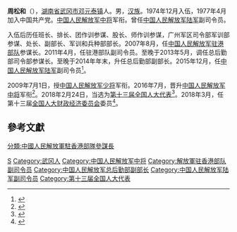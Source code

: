'''周松和'''（{{bd|1955年|11月|}}），[[湖南省|湖南省]][[武冈市|武冈市]][[邓元泰镇|邓元泰镇]]人。男，[[汉族|汉族]]。1974年12月入伍，1977年4月加入中国共产党。[[中国人民解放军中将|中国人民解放军中将]]军衔。曾任[[中国人民解放军陆军|中国人民解放军陆军]]副司令员。

入伍后历任班长、排长、团作训参谋、股长、师作训参谋，广州军区司令部军训部参谋、处长、副部长、军训和兵种部部长。2007年8月，任[[中国人民解放军驻港部队|中国人民解放军驻港部队]]参谋长。2011年4月，任驻港部队副司令员。至晚于2013年5月，调任总后勤部司令部参谋长。至晚于2014年年末，升任总后勤部副部长。2015年12月，任[[中国人民解放军陆军|中国人民解放军陆军]]副司令员<ref>{{cite web|url=http://www.thepaper.cn/newsDetail_forward_1429578|title=周松和少将出任陆军副司令员，高波少将出任陆军装备部部长|publisher=澎湃新闻|accessdate=2016-02-04|archive-date=2016-02-05|archive-url=https://web.archive.org/web/20160205114133/http://www.thepaper.cn/newsDetail_forward_1429578|dead-url=no}}</ref>。

2009年7月1日，授[[中国人民解放军少将|中国人民解放军少将]]军衔。2016年7月，晋升[[中国人民解放军中将|中国人民解放军中将]]军衔<ref>{{cite news|title=陆军举行将官晋衔仪式，8人晋升中将、32人晋升少将|url=http://www.thepaper.cn/newsDetail_forward_1508328|accessdate=2016-08-03|newspaper=澎湃新闻|archive-date=2016-08-04|archive-url=https://web.archive.org/web/20160804063113/http://www.thepaper.cn/newsDetail_forward_1508328|dead-url=no}}</ref>。2018年2月24日，当选为[[第十三届全国人大代表|第十三届全国人大代表]]<ref>{{Cite web|title=（受权发布）中华人民共和国第十三届全国人民代表大会代表名单-中新网|url=http://www.chinanews.com/gn/2018/02-25/8453959.shtml|accessdate=2021-02-19|work=[[中国新闻网|中国新闻网]]|archive-date=2018-02-27|archive-url=https://web.archive.org/web/20180227031724/http://www.chinanews.com/gn/2018/02-25/8453959.shtml|dead-url=no}}</ref>。2018年3月，任第十三届[[全国人大财政经济委员会|全国人大财政经济委员会]]委员<ref>{{cite news|title=徐绍史任新一届全国人大财经委员会主任|url=http://finance.ifeng.com/a/20180313/16025028_0.shtml|accessdate=2018-03-14|publisher=凤凰网|date=2018-03-13|archive-date=2018-03-14|archive-url=https://web.archive.org/web/20180314180109/http://finance.ifeng.com/a/20180313/16025028_0.shtml|dead-url=no}}</ref>。

==參考文獻==
{{reflist}}

{{中华人民共和国现役中将}}

[[Category:周姓|S]]
[[Category:武冈人|Category:武冈人]]
[[Category:中国人民解放军中将|Category:中国人民解放军中将]]

[[分類:中國人民解放軍駐香港部隊參謀長|分類:中國人民解放軍駐香港部隊參謀長]]

[[Category:解放軍驻香港部队副司令员|Category:解放軍驻香港部队副司令员]]
[[Category:中国人民解放军总后勤部副部长|Category:中国人民解放军总后勤部副部长]]
[[Category:中国人民解放军陆军副司令员|Category:中国人民解放军陆军副司令员]]
[[Category:第十三届全国人大代表|Category:第十三届全国人大代表]]